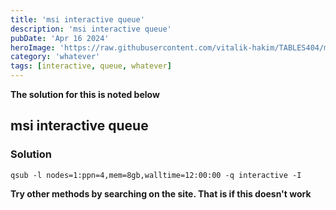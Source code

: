 ```yaml
---
title: 'msi interactive queue'
description: 'msi interactive queue'
pubDate: 'Apr 16 2024'
heroImage: 'https://raw.githubusercontent.com/vitalik-hakim/TABLES404/main/error_b/misc.png'
category: 'whatever'
tags: [interactive, queue, whatever]
---
```


**The solution for this is noted below**

## msi interactive queue

### Solution

```whatever
qsub -l nodes=1:ppn=4,mem=8gb,walltime=12:00:00 -q interactive -I
```

**Try other methods by searching on the site. That is if this doesn't work**
